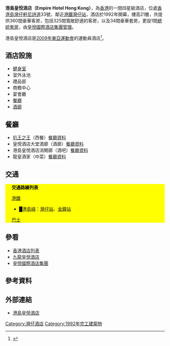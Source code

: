 {{Infobox hotel
| hotel_name =Empire Hotel Hong Kong<br>港島皇悅酒店
| logo               = [[File:EMPIRE_HOTEL_HK.jpg|150px]]
| image              = Empire Hotel Hong Kong (full blue sky).jpg
| image_width        =200px
| caption            =
| location           = {{HK}}[[香港島|香港島]][[灣仔|灣仔]][[軒尼詩道|軒尼詩道]]33號
| coordinates        =
| opening_date       = 1992年
| stars              = [[四星級|四星級]]
| closing_date       =
| developer          = [[太古地產|太古地產]]
| operator           = [[皇悅國際酒店集團|皇悅國際酒店集團]]
| owner              = [[皇悅國際酒店集團|皇悅國際酒店集團]]
| number_of_restaurants = 2間
| number_of_rooms    = 360間
| number_of_suites   = 
| floor_area         =
| floors             = 21層
| parking            =
| website            =[http://www.empirehotel.com.hk/zh/ehh/overview.aspx 港島皇悅酒店網頁]
| footnotes          =
}}

'''港島皇悅酒店（Empire Hotel Hong Kong）'''，為[[香港|香港]]的一間四星級酒店，位處[[香港島|香港島]][[灣仔|灣仔]][[軒尼詩道|軒尼詩道]]33號，鄰近[[港鐵|港鐵]][[灣仔站|灣仔站]]，酒店於1992年開幕，樓高21層，共提供360間豪華客房，包括325間寬敞舒適的客房，以及34間豪華套房，更設1間[[總統套房|總統套房]]，由[[皇悅國際酒店集團|皇悅國際酒店集團]][[管理|管理]]。

港島皇悅酒店是[[2009年東亞運動會|2009年東亞運動會]]的運動員酒店<ref>{{cite news|language=zh-hk |url=http://www.2009eastasiangames.hk/tc/news/pressrelease.html?id=89 |title=11間酒店為香港2009東亞運動會服務 |publisher=[[2009年東亞運動會|''2009eastasiangames.hk'']] |date=2009-05-12 |accessdate=2009-12-07 |deadurl=yes |archiveurl=https://web.archive.org/web/20090704220416/http://www.2009eastasiangames.hk/tc/news/pressrelease.html?id=89 |archivedate=2009-07-04 }}</ref>。

==酒店設施==
* [[健身室|健身室]]
* 室外泳池
* 禮品部
* 商務中心
* 宴會廳
* [[餐廳|餐廳]]
* [[酒廊|酒廊]]

==餐廳==
* [[扒王之王|扒王之王]]（西餐）[https://web.archive.org/web/20070930152449/http://www.foodeasy.com/hk/rest_detail.php?id_rest=17159 餐廳資料]
* 皇悅酒店大堂酒廊（酒廊）[https://web.archive.org/web/20070930153726/http://www.foodeasy.com/hk/rest_detail.php?id_rest=12712 餐廳資料]
* 港島皇悅酒店消閑廊（酒吧）[https://web.archive.org/web/20070930170927/http://www.foodeasy.com/hk/rest_detail.php?id_rest=3943 餐廳資料]
* 龍皇酒家（中菜）[https://web.archive.org/web/20070930163829/http://www.foodeasy.com/hk/rest_detail.php?id_rest=20611 餐廳資料]

==交通==
<div class="NavFrame collapsed" style="color: black; background-color: #FFFF00; margin: 0 auto; padding: 0 10px; text-align: left;"><div class="NavHead" style="background-color: #FFFF00; margin: 0 auto; padding: 0 10px; font-weight:normal;">'''交通路線列表'''</div><div class="NavContent" style="background-color: #FFFF00; margin: 0 auto; padding: 0 10px;">
;[[港鐵|港鐵]]
*<font color="{{港島綫色彩}}">█</font>[[港島綫|港島綫]]：[[灣仔站|灣仔站]]、[[金鐘站|金鐘站]]
;[[香港巴士|巴士]]
{{港島巴士簡單列表|1|2|5B|5X|11|23|23B|25|26|37A|37B|37X|40|40M|75|90|97|720|720A|720P|722|780|788|789|N8X|N90}}
{{過海隧道巴士簡單列表|101|103|104|111|111P|115|182|182X|601|601P|603|603P|619|619X|621|641|673|680|681|681P|690|900|905|905A|914|930|930A|930X|934|934A|935|936|936A|948|960|961|962|962B|962X|968|969|978|978A|980A|980X|981P|982X|985|985A|985B}}
{{過海隧道巴士簡單列表|N121|N182|N307|N368|N373|N619|N680|N691|N930|N962|N969}}
{{大嶼山巴士簡單列表|A11|E11|E11A|E11B|N11|NA11}}{{港島專線小巴簡單列表|10|31}}
</div></div>

==參看==
* [[香港酒店列表|香港酒店列表]]
* [[九龍皇悅酒店|九龍皇悅酒店]]
* [[皇悅國際酒店集團|皇悅國際酒店集團]]

==參考資料==
{{reflist}}

==外部連結==
{{commonscat|Empire Hotel Hong Kong}}
* [http://www.empirehotel.com.hk/zh/ehh/overview.aspx 港島皇悅酒店] {{Wayback|url=http://www.empirehotel.com.hk/zh/ehh/overview.aspx |date=20200716130638 }}

[[Category:灣仔酒店|Category:灣仔酒店]]
[[Category:1992年完工建築物|Category:1992年完工建築物]]